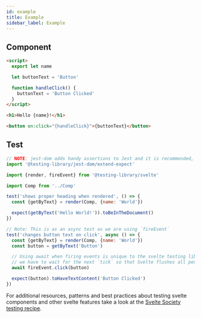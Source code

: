 ```yaml
---
id: example
title: Example
sidebar_label: Example
---
```


## Component

```html
<script>
  export let name

  let buttonText = 'Button'

  function handleClick() {
    buttonText = 'Button Clicked'
  }
</script>

<h1>Hello {name}!</h1>

<button on:click="{handleClick}">{buttonText}</button>
```

## Test

```js
// NOTE: jest-dom adds handy assertions to Jest and it is recommended, but not required.
import '@testing-library/jest-dom/extend-expect'

import {render, fireEvent} from '@testing-library/svelte'

import Comp from '../Comp'

test('shows proper heading when rendered', () => {
  const {getByText} = render(Comp, {name: 'World'})

  expect(getByText('Hello World!')).toBeInTheDocument()
})

// Note: This is as an async test as we are using `fireEvent`
test('changes button text on click', async () => {
  const {getByText} = render(Comp, {name: 'World'})
  const button = getByText('Button')

  // Using await when firing events is unique to the svelte testing library because
  // we have to wait for the next `tick` so that Svelte flushes all pending state changes.
  await fireEvent.click(button)

  expect(button).toHaveTextContent('Button Clicked')
})
```

For additional resources, patterns and best practices about testing svelte
components and other svelte features take a look at the
[Svelte Society testing recipe](https://sveltesociety.dev/recipes/testing-and-debugging/unit-testing-svelte-component).
